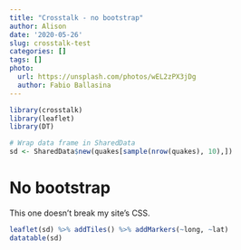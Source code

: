 ```yaml
---
title: "Crosstalk - no bootstrap"
author: Alison
date: '2020-05-26'
slug: crosstalk-test
categories: []
tags: []
photo:
  url: https://unsplash.com/photos/wEL2zPX3jDg
  author: Fabio Ballasina
---
```



```r
library(crosstalk)
library(leaflet)
library(DT)

# Wrap data frame in SharedData
sd <- SharedData$new(quakes[sample(nrow(quakes), 10),])
```

# No bootstrap

This one doesn't break my site's CSS.

```r
leaflet(sd) %>% addTiles() %>% addMarkers(~long, ~lat)
datatable(sd)
```

```r

```


